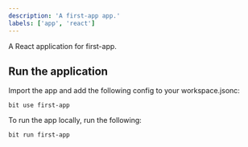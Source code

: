 ```yaml
---
description: 'A first-app app.'
labels: ['app', 'react']
---
```


A React application for first-app. 

## Run the application

Import the app and add the following config to your workspace.jsonc:

```
bit use first-app 
```

To run the app locally, run the following:

```
bit run first-app 
```

